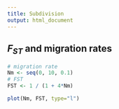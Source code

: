 ```yaml
---
title: Subdivision
output: html_document
---
```


## $F_{ST}$ and migration rates

```r
# migration rate
Nm <- seq(0, 10, 0.1)
# FST
FST <- 1 / (1 + 4*Nm)

plot(Nm, FST, type="l")
```

